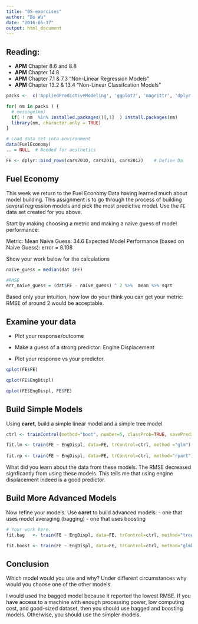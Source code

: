 ```yaml
---
title: "05-exercises"
author: "Bo Wu"
date: "2016-05-17"
output: html_document
---
```


## Reading:
- **APM** Chapter 8.6 and 8.8 
- **APM** Chapter 14.8 
- **APM** Chapter 7.1 & 7.3 "Non-Linear Regression Models"
- **APM** Chapter 13.2 & 13.4 "Non-Linear Classifcation Models"


```r

packs <-  c('AppliedPredictiveModeling', 'ggplot2', 'magrittr', 'dplyr')

for( nm in packs ) { 
  # message(nm)
  if( ! nm  %in% installed.packages()[,1]  ) install.packages(nm)
  library(nm, character.only = TRUE)
}

# Load data set into environment
data(FuelEconomy)
.. = NULL  # Needed for aesthetics 

FE <- dplyr::bind_rows(cars2010, cars2011, cars2012)    # Define Da

```

## Fuel Economy 


This week we return to the Fuel Economy Data having learned much about model building. This assignment is to go through the process of building several regression models and pick the most predictive model. Use the `FE` data set created for you above.


Start by making choosing a metric and making a naive guess of model performance: 

Metric: Mean
Naive Guess: 34.6
Expected Model Performance (based on Naive Guess): error = 8.108

Show your work below for the calculations

```r

  
naive_guess = median(dat $FE)

#RMSE
err_naive_guess = (dat$FE - naive_guess) ^ 2 %>%  mean %>% sqrt

```


Based only your intuition, how low do your think you can get your metric: RMSE of around 2 would be acceptable.


## Examine your data

 * Plot your response/outcome 

 * Make a guess of a strong predictor: Engine Displacement 
 * Plot your response vs your predictor. 

```r

qplot(FE$FE)

qplot(FE$EngDispl)

qplot(FE$EngDispl, FE$FE)

```


## Build Simple Models

Using **caret**, build a simple linear model and a simple tree model. 

```r

ctrl <- trainControl(method="boot", number=5, classProb=TRUE, savePrediction=TRUE )

fit.lm <- train(FE ~ EngDispl, data=FE, trControl=ctrl, method ="glm")
  
fit.rp <- train(FE ~ EngDispl, data=FE, trControl=ctrl, method="rpart")

```


What did you learn about the data from these models.
The RMSE decreased signficantly from using these models. This tells me that using engine displacement indeed is a good predictor.


## Build More Advanced Models

Now refine your models. Use **caret** to build advanced models:
- one that uses model averaging (bagging) 
- one that uses boosting 

```r

# Your work here.
fit.bag   <- train(FE ~ EngDispl, data=FE, trControl=ctrl, method="treebag")

fit.boost <- train(FE ~ EngDispl, data=FE, trControl=ctrl, method="glmboost", metric = 'RMSE')

```


## Conclusion 

Which model would you use and why?  Under different circumstances why would you choose one of the other models.

I would used the bagged model because it reported the lowest RMSE. If you have access to a machine with enough processing power, low computing cost, and good-sized dataset, then you should use bagged and boosting models. Otherwise, you should use the simpler models. 




